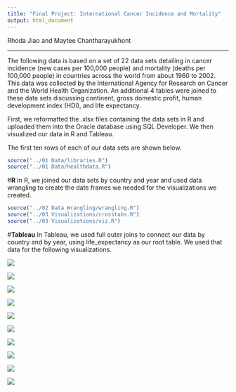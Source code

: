 ```yaml
---
title: "Final Project: International Cancer Incidence and Mortality"
output: html_document
---
```


Rhoda Jiao and Maytee Chantharayukhont

---

The following data is based on a set of 22 data sets detailing in cancer incidence (new cases per 100,000 people) and mortality (deaths per 100,000 people) in countries across the world from about 1960 to 2002. This data was collected by the International Agency for Research on Cancer and the World Health Organization. An additional 4 tables were joined to these data sets discussing continent, gross domestic profit, human development index (HDI), and life expectancy.

First, we reformatted the .xlsx files containing the data sets in R and uploaded them into the Oracle database using SQL Developer. We then visualized our data in R and Tableau.

The first ten rows of each of our data sets are shown below.

```r
source("../01 Data/libraries.R")
source("../01 Data/healthdata.R")
```

#**R**
In R, we joined our data sets by country and year and used data wrangling to create the date frames we needed for the visualizations we created. 


```r
source("../02 Data Wrangling/wrangling.R")
source("../03 Visualizations/crosstabs.R")
source("../03 Visualizations/viz.R")
```

#**Tableau**
In Tableau, we used full outer joins to connect our data by country and by year, using life_expectancy as our root table. We used that data for the following visualizations.

<img src="../00 Doc/MaxLifeExpectancy.png" />

<img src="../00 Doc/WorldMapNewCasesWomen.png" />

<img src="../00 Doc/WorldMapCancerNewCasesMen.png" />

<img src="../00 Doc/WorldMapBreastInc.png" />

<img src="../00 Doc/WorldMapPercentageDeathPerInc.png" />

<img src="../00 Doc/MorIncHDIScatter.png" />

<img src="../00 Doc/HDIProstate.png" />

<img src="../00 Doc/HDILung.png" />

<img src="../00 Doc/LungStomach.png" />

<img src="../00 Doc/LungMortNAmerica.png" />



